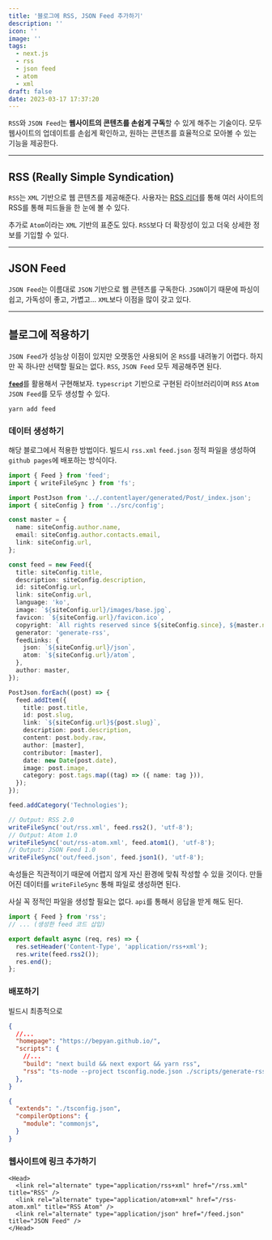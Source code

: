```yaml
---
title: '블로그에 RSS, JSON Feed 추가하기'
description: ''
icon: ''
image: ''
tags:
  - next.js
  - rss
  - json feed
  - atom
  - xml
draft: false
date: 2023-03-17 17:37:20
---
```


`RSS`와 `JSON Feed`는 **웹사이트의 콘텐츠를 손쉽게 구독**할 수 있게 해주는 기술이다.
모두 웹사이트의 업데이트를 손쉽게 확인하고, 원하는 콘텐츠를 효율적으로 모아볼 수 있는 기능을 제공한다.

---

## RSS (Really Simple Syndication)

`RSS`는 `XML` 기반으로 웹 콘텐츠를 제공해준다.
사용자는 [RSS 리더](https://rssviewer.app/)를 통해 여러 사이트의 RSS를 통해 피드들을 한 눈에 볼 수 있다.

추가로 `Atom`이라는 `XML` 기반의 표준도 있다.
`RSS`보다 더 확장성이 있고 더욱 상세한 정보를 기입할 수 있다.

---

## JSON Feed

`JSON Feed`는 이름대로 `JSON` 기반으로 웹 콘텐츠를 구독한다.
`JSON`이기 때문에 파싱이 쉽고, 가독성이 좋고, 가볍고... `XML`보다 이점을 많이 갖고 있다.

---

## 블로그에 적용하기

`JSON Feed`가 성능상 이점이 있지만 오랫동안 사용되어 온 `RSS`를 내려놓기 어렵다.
하지만 꼭 하나만 선택할 필요는 없다. `RSS`, `JSON Feed` 모두 제공해주면 된다.

[**`feed`**](https://github.com/jpmonette/feed)를 활용해서 구현해보자.
`typescript` 기반으로 구현된 라이브러리이며 `RSS` `Atom` `JSON Feed`를 모두 생성할 수 있다.

```shell
yarn add feed
```

### 데이터 생성하기

해당 블로그에서 적용한 방법이다.
빌드시 `rss.xml` `feed.json` 정적 파일을 생성하여 `github pages`에 배포하는 방식이다.

```ts:scripts/generate-rss.ts
import { Feed } from 'feed';
import { writeFileSync } from 'fs';

import PostJson from '../.contentlayer/generated/Post/_index.json';
import { siteConfig } from '../src/config';

const master = {
  name: siteConfig.author.name,
  email: siteConfig.author.contacts.email,
  link: siteConfig.url,
};

const feed = new Feed({
  title: siteConfig.title,
  description: siteConfig.description,
  id: siteConfig.url,
  link: siteConfig.url,
  language: 'ko',
  image: `${siteConfig.url}/images/base.jpg`,
  favicon: `${siteConfig.url}/favicon.ico`,
  copyright: `All rights reserved since ${siteConfig.since}, ${master.name}`,
  generator: 'generate-rss',
  feedLinks: {
    json: `${siteConfig.url}/json`,
    atom: `${siteConfig.url}/atom`,
  },
  author: master,
});

PostJson.forEach((post) => {
  feed.addItem({
    title: post.title,
    id: post.slug,
    link: `${siteConfig.url}${post.slug}`,
    description: post.description,
    content: post.body.raw,
    author: [master],
    contributor: [master],
    date: new Date(post.date),
    image: post.image,
    category: post.tags.map((tag) => ({ name: tag })),
  });
});

feed.addCategory('Technologies');

// Output: RSS 2.0
writeFileSync('out/rss.xml', feed.rss2(), 'utf-8');
// Output: Atom 1.0
writeFileSync('out/rss-atom.xml', feed.atom1(), 'utf-8');
// Output: JSON Feed 1.0
writeFileSync('out/feed.json', feed.json1(), 'utf-8');
```

속성들은 직관적이기 때문에 어렵지 않게 자신 환경에 맞춰 작성할 수 있을 것이다.
만들어진 데이터를 `writeFileSync` 통해 파일로 생성하면 된다.

사실 꼭 정적인 파일을 생성할 필요는 없다. `api`를 통해서 응답을 받게 해도 된다.

```ts:pages/api/rss.ts
import { Feed } from 'rss';
// ... (생성한 feed 코드 삽입)

export default async (req, res) => {
  res.setHeader('Content-Type', 'application/rss+xml');
  res.write(feed.rss2());
  res.end();
};
```

### 배포하기

빌드시 최종적으로

```json:package.json
{
  //...
  "homepage": "https://bepyan.github.io/",
  "scripts": {
    //...
    "build": "next build && next export && yarn rss",
    "rss": "ts-node --project tsconfig.node.json ./scripts/generate-rss.ts",
  },
}
```

```json:tsconfig.node.json
{
  "extends": "./tsconfig.json",
  "compilerOptions": {
    "module": "commonjs",
  }
}
```

### 웹사이트에 링크 추가하기

```html:_document.tsx
<Head>
  <link rel="alternate" type="application/rss+xml" href="/rss.xml" title="RSS" />
  <link rel="alternate" type="application/atom+xml" href="/rss-atom.xml" title="RSS Atom" />
  <link rel="alternate" type="application/json" href="/feed.json" title="JSON Feed" />
</Head>
```
